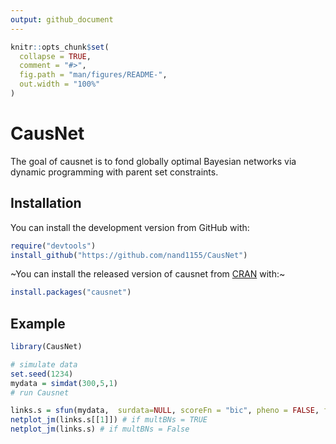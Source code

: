 ```yaml
---
output: github_document
---
```


<!-- README.md is generated from README.Rmd. Please edit that file -->

```r
knitr::opts_chunk$set(
  collapse = TRUE,
  comment = "#>",
  fig.path = "man/figures/README-",
  out.width = "100%"
)
```

# CausNet

<!-- badges: start -->
<!-- badges: end -->

The goal of causnet is to fond globally optimal Bayesian networks via dynamic programming with parent set constraints.

## Installation

You can install the development version from GitHub with:

```r
require("devtools")
install_github("https://github.com/nand1155/CausNet")
```


~You can install the released version of causnet from [CRAN](https://CRAN.R-project.org) with:~

``` r
install.packages("causnet")
```

## Example

```r
library(CausNet)

# simulate data
set.seed(1234)
mydata = simdat(300,5,1)
# run Causnet

links.s = sfun(mydata,  surdata=NULL, scoreFn = "bic", pheno = FALSE, fdr = FALSE, alpha = 0.6, alpha1 = NULL, alpha2 = NULL, pp = NULL, multBNs = TRUE)
netplot_jm(links.s[[1]]) # if multBNs = TRUE
netplot_jm(links.s) # if multBNs = False
```



